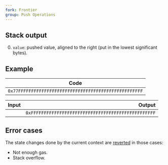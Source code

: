 ```yaml
---
fork: Frontier
group: Push Operations
---
```


## Stack output

0. `value`: pushed value, aligned to the right (put in the lowest significant bytes).

## Example

| Code |
|------|
| `0x77FFFFFFFFFFFFFFFFFFFFFFFFFFFFFFFFFFFFFFFFFFFFFFFF` |

| Input | Output |
|------:|-------:|
| | `0xFFFFFFFFFFFFFFFFFFFFFFFFFFFFFFFFFFFFFFFFFFFFFFFF` |

## Error cases

The state changes done by the current context are [reverted](#FD) in those cases:
- Not enough gas.
- Stack overflow.
